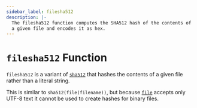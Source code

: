 ```yaml
---
sidebar_label: filesha512
description: |-
  The filesha512 function computes the SHA512 hash of the contents of
  a given file and encodes it as hex.
---
```


# `filesha512` Function

`filesha512` is a variant of [`sha512`](/docs/language/functions/sha512)
that hashes the contents of a given file rather than a literal string.

This is similar to `sha512(file(filename))`, but
because [`file`](/docs/language/functions/file) accepts only UTF-8 text it cannot be used to
create hashes for binary files.

